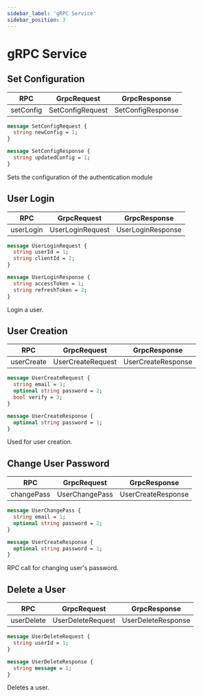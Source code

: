 ```yaml
---
sidebar_label: 'gRPC Service'
sidebar_position: 3
---
```


# gRPC Service
## Set Configuration
|        RPC        | GrpcRequest | GrpcResponse
| :-----------------:    | :----: | :----:|
| setConfig |     SetConfigRequest | SetConfigResponse

```proto
message SetConfigRequest {
  string newConfig = 1;
}

message SetConfigResponse {
  string updatedConfig = 1;
}
```

Sets the configuration of the authentication module

## User Login
|        RPC        | GrpcRequest | GrpcResponse
| :-----------------:    | :----: | :----:|
| userLogin |     UserLoginRequest | UserLoginResponse

```proto
message UserLoginRequest {
  string userId = 1;
  string clientId = 2;
}

message UserLoginResponse {
  string accessToken = 1;
  string refreshToken = 2;
}
```
Login a user.

## User Creation

|        RPC        | GrpcRequest | GrpcResponse
| :-----------------:    | :----: | :----:|
| userCreate |     UserCreateRequest | UserCreateResponse
```proto
message UserCreateRequest {
  string email = 1;
  optional string password = 2;
  bool verify = 3;
}

message UserCreateResponse {
  optional string password = 1;
}
```
Used for user creation.
## Change User Password
|        RPC        | GrpcRequest | GrpcResponse
| :-----------------:    | :----: | :----:|
| changePass |     UserChangePass | UserCreateResponse
```proto
message UserChangePass {
  string email = 1;
  optional string password = 2;
}

message UserCreateResponse {
  optional string password = 1;
}
```
RPC call for changing user's password.

## Delete a User

|        RPC        | GrpcRequest | GrpcResponse
| :-----------------:    | :----: | :----:|
| userDelete |     UserDeleteRequest | UserDeleteResponse

```proto
message UserDeleteRequest {
  string userId = 1;
}

message UserDeleteResponse {
  string message = 1;
}
```
Deletes a user.

